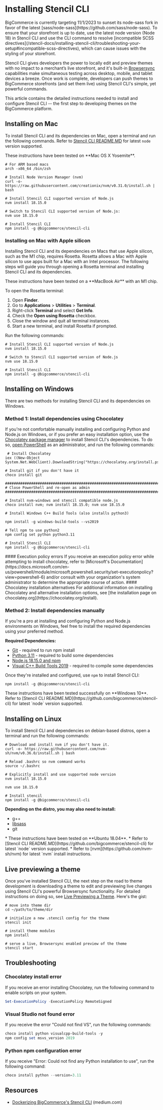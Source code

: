 # Installing Stencil CLI

<Callout type="warning">
BigCommerce is currently targeting 11/1/2023 to sunset its node-sass fork in favor of the latest [sass/node-sass](https://github.com/sass/node-sass). To ensure that your storefront is up to date, use the latest node version (Node 18) in Stencil CLI and use the CLI command to resolve [incompatible SCSS directives](/stencil-docs/installing-stencil-cli/troubleshooting-your-setup#incompatible-scss-directives), which can cause issues with the styling of your storefront.

</Callout>


Stencil CLI gives developers the power to locally edit and preview themes with no impact to a merchant’s live storefront, and it's built-in [Browsersync](https://github.com/bigcommerce/browser-sync) capabilities make simultaneous testing across desktop, mobile, and tablet devices a breeze. Once work is complete, developers can push themes to BigCommerce storefronts (and set them live) using Stencil CLI's simple, yet powerful commands.

This article contains the detailed instructions needed to install and configure Stencil CLI -- the first step to developing themes on the BigCommerce platform.


## Installing on Mac

To install Stencil CLI and its dependencies on Mac, open a terminal and run the following commands. Refer to [Stencil CLI README.MD](https://github.com/bigcommerce/stencil-cli) for latest `node` version supported.


<Callout type="info">
 These instructions have been tested on **Mac OS X Yosemite**.
</Callout>

```shell showLineNumbers copy
# For ARM based macs
arch -x86_64 /bin/zsh

# Install Node Version Manager (nvm)
curl -o- https://raw.githubusercontent.com/creationix/nvm/v0.31.0/install.sh | bash

# Install Stencil CLI supported version of Node.js
nvm install 18.15.0

# Switch to Stencil CLI supported version of Node.js:
nvm use 18.15.0

# Install Stencil CLI
npm install -g @bigcommerce/stencil-cli
```

### Installing on Mac with Apple silicon

Installing Stencil CLI and its dependencies on Macs that use Apple silicon, such as the M1 chip, requires Rosetta. Rosetta allows a Mac with Apple silicon to use apps built for a Mac with an Intel processor. The following steps will guide you through opening a Rosetta terminal and installing Stencil CLI and its dependencies.


<Callout type="info">
 These instructions have been tested on a **MacBook Air** with an M1 chip.
</Callout>

To open the Rosetta terminal:

1. Open **Finder**.
2. Go to **Applications** > **Utilities** > **Terminal**.
3. Right-click **Terminal** and select **Get Info**.
4. Check the **Open using Rosetta** checkbox.
5. Close the window and quit all terminal instances.
6. Start a new terminal, and install Rosetta if prompted.

Run the following commands:

```shell showLineNumbers copy
# Install Stencil CLI supported version of Node.js
nvm install 18.15.0

# Switch to Stencil CLI supported version of Node.js
nvm use 18.15.0

# Install Stencil CLI
npm install -g @bigcommerce/stencil-cli
```

## Installing on Windows
There are two methods for installing Stencil CLI and its dependencies on Windows.


### Method 1: Install dependencies using Chocolatey
If you're not comfortable manually installing and configuring Python and Node.js on Windows, or if you prefer an easy installation option, use the [Chocolatey package manager](https://chocolatey.org/) to install Stencil CLI's dependencies. To do so, [open PowerShell](https://docs.microsoft.com/en-us/powershell/scripting/getting-started/starting-windows-powershell?view=powershell-6) as an administrator, and run the following commands:

```shell showLineNumbers copy
 # Install Chocolatey
iex ((New-Object System.Net.WebClient).DownloadString("https://chocolatey.org/install.ps1"))

# Install git if you don't have it
choco install git

#####################################################################################
# Close PowerShell and re-open as admin
#####################################################################################

# Install nvm-windows and stencil compatible node.js
choco install nvm; nvm install 18.15.0; nvm use 18.15.0

# Install Windows C++ Build Tools (also installs python3)

npm install -g windows-build-tools --vs2019

# Tell npm to use python2
npm config set python python3.11

# Install Stencil CLI
npm install -g @bigcommerce/stencil-cli
```

<Callout type="warning">
 #### Execution policy errors
 If you receive an execution policy error while attempting to install chocolatey, refer to [Microsoft's Documentation](https://docs.microsoft.com/en-us/powershell/module/microsoft.powershell.security/set-executionpolicy?view=powershell-6) and/or consult with your organization's system administrator to determine the appropriate course of action.
</Callout>

<Callout type="warning">
 #### Chocolatey installation alternatives
 For additional information on installing Chocolatey and alternative installation options, see [the installation page on chocolatey.org](https://chocolatey.org/install).
 </Callout>

### Method 2: Install dependencies manually

If you're a pro at installing and configuring Python and Node.js environments on Windows, feel free to install the required dependencies using your preferred method.

**Required Dependencies:**
* [Git](https://git-scm.com/downloads) - required to run npm install
* [Python 3.11](https://www.python.org/downloads/) - required to build some dependencies
* [Node.js 18.15.0 and npm](https://nodejs.org/en/download/releases/)
* [Visual C++ Build Tools 2019](https://www.npmjs.com/package/windows-build-tools) - required to compile some dependencies

Once they're installed and configured, use `npm` to install Stencil CLI:

```shell  copy
npm install -g @bigcommerce/stencil-cli
```

<Callout type="info">
 These instructions have been tested successfully on **Windows 10**.
 Refer to [Stencil CLI README.MD](https://github.com/bigcommerce/stencil-cli) for latest `node` version supported.
 </Callout>

## Installing on Linux

To install Stencil CLI and dependencies on debian-based distros, open a terminal and run the following commands:

```shell showLineNumbers copy
# Download and install nvm if you don't have it.
curl -o- https://raw.githubusercontent.com/nvm-sh/nvm/v0.36.0/install.sh | bash

# Reload .bashrc so nvm command works
source ~/.bashrc

# Explicitly install and use supported node version
nvm install 18.15.0

nvm use 18.15.0

# Install stencil
npm install -g @bigcommerce/stencil-cli
```

**Depending on the distro, you may also need to install:**
* g++
* [libsass](https://sass-lang.com/libsass)
* git

<Callout type="info">
 * These instructions have been tested on **Ubuntu 18.04**.
 * Refer to [Stencil CLI README.MD](https://github.com/bigcommerce/stencil-cli) for latest `node` version supported.
 * Refer to [nvm](https://github.com/nvm-sh/nvm) for latest `nvm` install instructions.
</Callout>

## Live previewing a theme

Once you've installed Stencil CLI, the next step on the road to theme development is downloading a theme to edit and previewing live changes using Stencil CLI's powerful Browsersync functionality. For detailed instructions on doing so, see [Live Previewing a Theme](/stencil-docs/installing-stencil-cli/live-previewing-a-theme). Here's the gist:


```shell showLineNumbers copy
# move into theme dir
cd ~/path/to/theme/dir

# initialize a new .stencil config for the theme
stencil init

# install theme modules
npm install

# serve a live, Browsersync enabled preview of the theme
stencil start
```
## Troubleshooting

### Chocolatey install error
If you receive an error installing Chocolatey, run the following command to enable scripts on your system.

```powershell copy
Set-ExecutionPolicy -ExecutionPolicy RemoteSigned
```

### Visual Studio not found error
If you receive the error "Could not find VS", run the following commands:

```powershell showLineNumbers copy
choco install python visualcpp-build-tools -y
npm config set msvs_version 2019 
```

### Python npm configuration error
If you receive "Error: Could not find any Python installation to use", run the following command:

```powershell copy
choco install python --version=3.11
```


## Resources

* [Dockerizing BigCommerce's Stencil CLI](https://medium.com/bigcommerce-developer-blog/dockerizing-bigcommerces-stencil-cli-f508ddc0c3c0) (medium.com)
